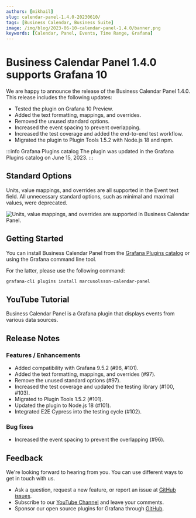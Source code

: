 ```yaml
---
authors: [mikhail]
slug: calendar-panel-1.4.0-20230610/
tags: [Business Calendar, Business Suite]
image: /img/blog/2023-06-10-calendar-panel-1.4.0/banner.png
keywords: [Calendar, Panel, Events, Time Range, Grafana]
---
```



# Business Calendar Panel 1.4.0 supports Grafana 10

We are happy to announce the release of the Business Calendar Panel 1.4.0. This release includes the following updates:

- Tested the plugin on Grafana 10 Preview.
- Added the text formatting, mappings, and overrides.
- Removed the unused standard options.
- Increased the event spacing to prevent overlapping.
- Increased the test coverage and added the end-to-end test workflow.
- Migrated the plugin to Plugin Tools 1.5.2 with Node.js 18 and npm.

:::info Grafana Plugins catalog
The plugin was updated in the Grafana Plugins catalog on June 15, 2023.
:::

## Standard Options

Units, value mappings, and overrides are all supported in the Event text field. All unnecessary standard options, such as minimal and maximal values, were deprecated.

<Image
  title="Units, value mappings, and overrides are supported in Business Calendar Panel."
  src="/img/blog/2023-06-10-calendar-panel-1.4.0/calendar.png"
/>

## Getting Started

You can install Business Calendar Panel from the [Grafana Plugins catalog](https://grafana.com/grafana/plugins/marcusolsson-calendar-panel/) or using the Grafana command line tool.

For the latter, please use the following command:

```bash
grafana-cli plugins install marcusolsson-calendar-panel
```

## YouTube Tutorial

Business Calendar Panel is a Grafana plugin that displays events from various data sources.

<Youtube
  id="iPJ122x0oos"
  title="Display events from the JSON API data source."
/>

## Release Notes

### Features / Enhancements

- Added compatibility with Grafana 9.5.2 (#96, #101).
- Added the text formatting, mappings, and overrides (#97).
- Remove the unused standard options (#97).
- Increased the test coverage and updated the testing library (#100, #103).
- Migrated to Plugin Tools 1.5.2 (#101).
- Updated the plugin to Node.js 18 (#101).
- Integrated E2E Cypress into the testing cycle (#102).

### Bug fixes

- Increased the event spacing to prevent the overlapping (#96).

## Feedback

We're looking forward to hearing from you. You can use different ways to get in touch with us.

- Ask a question, request a new feature, or report an issue at [GitHub issues](https://github.com/volkovlabs/business-calendar/issues).
- Subscribe to our [YouTube Channel](https://www.youtube.com/@volkovlabs) and leave your comments.
- Sponsor our open source plugins for Grafana through [GitHub](https://github.com/sponsors/VolkovLabs).
